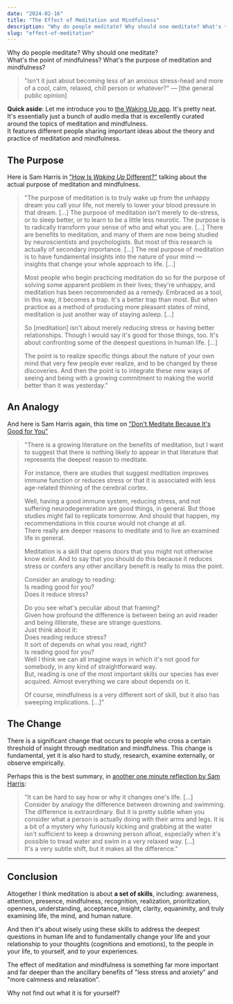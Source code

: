 ```yaml
---
date: "2024-02-16"
title: "The Effect of Meditation and Mindfulness"
description: "Why do people meditate? Why should one meditate? What's the point of mindfulness? What's the purpose of meditation and mindfulness?"
slug: "effect-of-meditation"
---
```


Why do people meditate? Why should one meditate? <br />
What's the point of mindfulness? What's the purpose of meditation and mindfulness?

> "Isn't it just about becoming less of an anxious stress-head and more of a cool, calm, relaxed, chill person or whatever?" — [the general public opinion]

**Quick aside**: Let me introduce you to [the Waking Up app](https://www.wakingup.com/). It's pretty neat. <br />
It's essentially just a bunch of audio media that is excellently curated around the topics of meditation and mindfulness. <br />
It features different people sharing important ideas about the theory and practice of meditation and mindfulness.

## The Purpose

Here is Sam Harris in ["How Is _Waking Up_ Different?"](https://dynamic.wakingup.com/course/C6227B?source=content%20share&share_id=6D0B18F1&code=SCE8D0858) talking about the actual purpose of meditation and mindfulness.

> "The purpose of meditation is to truly wake up from the unhappy dream you call your life, not merely to lower your blood pressure in that dream. [...] The purpose of meditation isn't merely to de-stress, or to sleep better, or to learn to be a little less neurotic. The purpose is to radically transform your sense of who and what you are. [...] There are benefits to meditation, and many of them are now being studied by neuroscientists and psychologists. But most of this research is actually of secondary importance. [...] The real purpose of meditation is to have fundamental insights into the nature of your mind — insights that change your whole approach to life. [...]
>
> Most people who begin practicing meditation do so for the purpose of solving some apparent problem in their lives; they're unhappy, and meditation has been recommended as a remedy. Embraced as a tool, in this way, it becomes a trap. It's a better trap than most. But when practice as a method of producing more pleasant states of mind, meditation is just another way of staying asleep. [...]
>
> So [meditation] isn't about merely reducing stress or having better relationships. Though I would say it's good for those things, too. It's about confronting some of the deepest questions in human life. [...]
>
> The point is to realize specific things about the nature of your own mind that very few people ever realize, and to be changed by these discoveries. And then the point is to integrate these new ways of seeing and being with a growing commitment to making the world better than it was yesterday."

## An Analogy

And here is Sam Harris again, this time on ["Don't Meditate Because It's Good for You"](https://dynamic.wakingup.com/course/CO1F8E0B5?source=content%20share&share_id=4616AEF1&code=SCE8D0858)

> "There is a growing literature on the benefits of meditation, but I want to suggest that there is nothing likely to appear in that literature that represents the deepest reason to meditate.
>
> For instance, there are studies that suggest meditation improves immune function or reduces stress or that it is associated with less age-related thinning of the cerebral cortex.
>
> Well, having a good immune system, reducing stress, and not suffering neurodegeneration are good things, in general. But those studies might fail to replicate tomorrow. And should that happen, my recommendations in this course would not change at all. <br />
> There really are deeper reasons to meditate and to live an examined life in general.
>
> Meditation is a skill that opens doors that you might not otherwise know exist. And to say that you should do this because it reduces stress or confers any other ancillary benefit is really to miss the point.
>
> Consider an analogy to reading: <br />
> Is reading good for you? <br />
> Does it reduce stress? <br />
>
> Do you see what's peculiar about that framing? <br />
> Given how profound the difference is between being an avid reader and being illiterate, these are strange questions. <br />
> Just think about it: <br />
> Does reading reduce stress? <br />
> It sort of depends on what you read, right? <br />
> Is reading good for you? <br />
> Well I think we can all imagine ways in which it's not good for somebody, in any kind of straightforward way. <br />
> But, reading is one of the most important skills our species has ever acquired. Almost everything we care about depends on it. <br />
>
> Of course, mindfulness is a very different sort of skill, but it also has sweeping implications. [...]"

## The Change

There is a significant change that occurs to people who cross a certain threshold of insight through meditation and mindfulness. This change is fundamental, yet it is also hard to study, research, examine externally, or observe empirically.

Perhaps this is the best summary, in [another one minute reflection by Sam Harris](https://dynamic.wakingup.com/moment/MO872AA?share_id=SCE8D0858):

> "It can be hard to say how or why it changes one's life. [...] <br />
> Consider by analogy the difference between drowning and swimming. <br />
> The difference is extraordinary. But it is pretty subtle when you consider what a person is actually doing with their arms and legs. It is a bit of a mystery why furiously kicking and grabbing at the water isn't sufficient to keep a drowning person afloat, especially when it's possible to tread water and swim in a very relaxed way. [...] <br />
> It's a very subtle shift, but it makes all the difference."

---

## Conclusion

Altogether I think meditation is about **a set of skills**, including: awareness, attention, presence, mindfulness, recognition, realization, prioritization, openness, understanding, acceptance, insight, clarity, equanimity, and truly examining life, the mind, and human nature.

And then it's about wisely using these skills to address the deepest questions in human life and to fundamentally change your life and your relationship to your thoughts (cognitions and emotions), to the people in your life, to yourself, and to your experiences.

The effect of meditation and mindfulness is something far more important and far deeper than the ancillary benefits of "less stress and anxiety" and "more calmness and relaxation".

Why not find out what it is for yourself?

